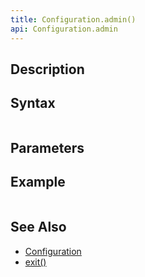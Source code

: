 ```yaml
---
title: Configuration.admin()
api: Configuration.admin
---
```


## Description

<Summary/>

## Syntax

``` js
```

## Parameters

<Parameters/>

## Example

``` js
```

## See Also

* [Configuration](/reference/api/Configuration)
* [exit()](/reference/api/Configuration/exit)

